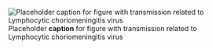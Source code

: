 ![Placeholder __caption__ for figure with transmission related to Lymphocytic choriomeningitis virus](/img/placeholder.jpg)